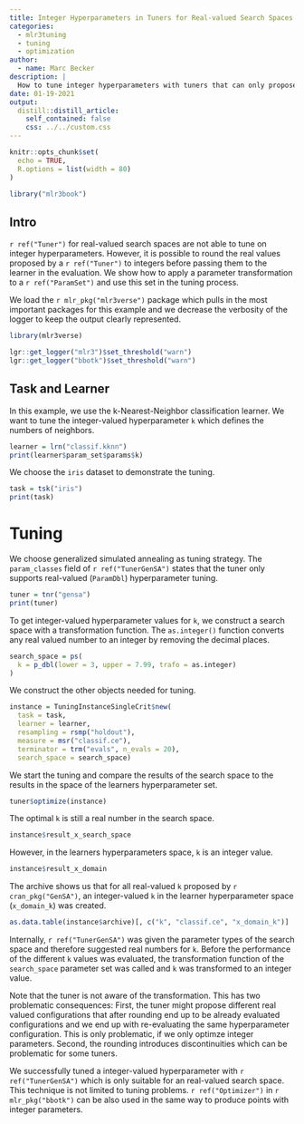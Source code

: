 ```yaml
---
title: Integer Hyperparameters in Tuners for Real-valued Search Spaces
categories:
  - mlr3tuning
  - tuning
  - optimization
author:
  - name: Marc Becker
description: |
  How to tune integer hyperparameters with tuners that can only propose real numbers.
date: 01-19-2021
output:
  distill::distill_article:
    self_contained: false
    css: ../../custom.css
---
```


```r
knitr::opts_chunk$set(
  echo = TRUE,
  R.options = list(width = 80)
)

library("mlr3book")
```

## Intro

`r ref("Tuner")` for real-valued search spaces are not able to tune on integer hyperparameters.
However, it is possible to round the real values proposed by a `r ref("Tuner")` to integers before passing them to the learner in the evaluation.
We show how to apply a parameter transformation to a `r ref("ParamSet")` and use this set in the tuning process.

We load the `r mlr_pkg("mlr3verse")` package which pulls in the most important packages for this example and we decrease the verbosity of the logger to keep the output clearly represented.

```r
library(mlr3verse)

lgr::get_logger("mlr3")$set_threshold("warn")
lgr::get_logger("bbotk")$set_threshold("warn")
```

## Task and Learner

In this example, we use the k-Nearest-Neighbor classification learner.
We want to tune the integer-valued hyperparameter `k` which defines the numbers of neighbors.

```r
learner = lrn("classif.kknn")
print(learner$param_set$params$k)
```

We choose the `iris` dataset to demonstrate the tuning.

```r
task = tsk("iris")
print(task)
```

# Tuning

We choose generalized simulated annealing as tuning strategy.
The `param_classes` field of `r ref("TunerGenSA")` states that the tuner only supports real-valued (`ParamDbl`) hyperparameter tuning.

```r
tuner = tnr("gensa")
print(tuner)
```

To get integer-valued hyperparameter values for `k`, we construct a search space with a transformation function.
The `as.integer()` function converts any real valued number to an integer by removing the decimal places.

```r
search_space = ps(
  k = p_dbl(lower = 3, upper = 7.99, trafo = as.integer)
)
```

We construct the other objects needed for tuning.

```r
instance = TuningInstanceSingleCrit$new(
  task = task,
  learner = learner,
  resampling = rsmp("holdout"),
  measure = msr("classif.ce"),
  terminator = trm("evals", n_evals = 20),
  search_space = search_space)
```

We start the tuning and compare the results of the search space to the results in the space of the learners hyperparameter set.

```r
tuner$optimize(instance)
```

The optimal `k` is still a real number in the search space.

```r
instance$result_x_search_space
```

However, in the learners hyperparameters space, `k` is an integer value.

```r
instance$result_x_domain
```

The archive shows us that for all real-valued `k` proposed by `r cran_pkg("GenSA")`, an integer-valued `k` in the learner hyperparameter space (`x_domain_k`) was created.

```r
as.data.table(instance$archive)[, c("k", "classif.ce", "x_domain_k")]
```

Internally, `r ref("TunerGenSA")` was given the parameter types of the search space and therefore suggested real numbers for `k`.
Before the performance of the different `k` values was evaluated, the transformation function of the `search_space` parameter set was called and `k` was transformed to an integer value.

Note that the tuner is not aware of the transformation.
This has two problematic consequences:
First, the tuner might propose different real valued configurations that after rounding end up to be already evaluated configurations and we end up with re-evaluating the same hyperparameter configuration.
This is only problematic, if we only optimze integer parameters.
Second, the rounding introduces discontinuities which can be problematic for some tuners.

We successfully tuned a integer-valued hyperparameter with `r ref("TunerGenSA")` which is only suitable for an real-valued search space.
This technique is not limited to tuning problems.
`r ref("Optimizer")` in `r mlr_pkg("bbotk")` can be also used in the same way to produce points with integer parameters.
